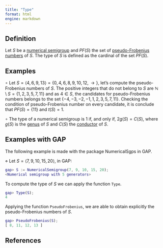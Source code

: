 ```yaml
---
title: "Type"
format: html
engine: markdown
---
```


## Definition

Let $S$ be a [numerical semigroup](Numerical-semigroup.qmd) and $PF(S)$ the set of [pseudo-Frobenius numbers](Pseudo-Frobenius-number.qmd) of $S$. The type of $S$ is defined as the cardinal of the set $PF(S)$.

## Examples

$\circ$ Let $S = \langle 4, 6, 9, 13 \rangle = \{0, 4, 6, 8, 9, 10, 12, \rightarrow \}$, let's compute the pseudo-Frobenius numbers of $S$. The positive integers that do not belong to $S$ are $\mathbb{N} \setminus S = \{1,2,3,5,7,11\}$ and as $4 \in S$, the candidates for pseudo-Frobenius numbers belongs to the set $\{-4, -3, -2, -1, 1,2,3,5,7,11 \}$. Checking the condition of pseudo-Frobenius number on every candidate, it is conclude that $PF(S) = \{11\}$ and $t(S) = 1$.

$\circ$ The type of a numerical semigroup is $1$ if, and only if, $2g(S) = C(S)$, where $g(S)$ is the [genus](Genus.qmd) of $S$ and $C(S)$ the [conductor](Conductor.qmd) of $S$.

## Examples with GAP

The following example is made with the package NumericalSgps in GAP.

$\diamond$ Let $S = \langle 7, 9, 10, 15, 20 \rangle$, in GAP:

``` gap
gap> S := NumericalSemigroup(7, 9, 10, 15, 20);
<Numerical semigroup with 5 generators>
```

To compute the type of $S$ we can apply the function `Type`.

``` gap
gap> Type(S);
4
```

Applying the function `PseudoFrobenius`, we are able to obtain explicitly the pseudo-Frobenius numbers of $S$.

``` gap
gap> PseudoFrobenius(S);
[ 8, 11, 12, 13 ]
```

## References
